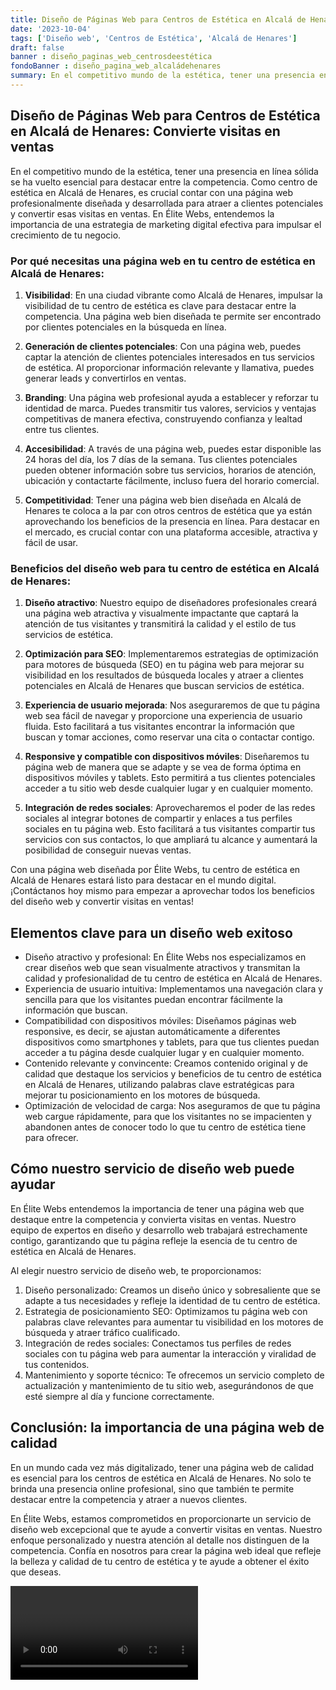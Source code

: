 ```yaml
---
title: Diseño de Páginas Web para Centros de Estética en Alcalá de Henares
date: '2023-10-04'
tags: ['Diseño web', 'Centros de Estética', 'Alcalá de Henares']
draft: false
banner : diseño_paginas_web_centrosdeestética
fondoBanner : diseño_pagina_web_alcaládehenares
summary: En el competitivo mundo de la estética, tener una presencia en línea sólida se ha vuelto esencial para destacar entre la competencia. Como centro de estética en Alcalá de Henares, es crucial contar con una página web profesionalmente diseñada y desarrollada para atraer a clientes potenciales y convertir esas visitas en ventas. En Élite Webs, entendemos la importancia de una estrategia de marketing digital efectiva para impulsar el crecimiento de tu negocio.
---
```


## Diseño de Páginas Web para Centros de Estética en Alcalá de Henares: Convierte visitas en ventas

En el competitivo mundo de la estética, tener una presencia en línea sólida se ha vuelto esencial para destacar entre la competencia. Como centro de estética en Alcalá de Henares, es crucial contar con una página web profesionalmente diseñada y desarrollada para atraer a clientes potenciales y convertir esas visitas en ventas. En Élite Webs, entendemos la importancia de una estrategia de marketing digital efectiva para impulsar el crecimiento de tu negocio.

### Por qué necesitas una página web en tu centro de estética en Alcalá de Henares:

1. **Visibilidad**: En una ciudad vibrante como Alcalá de Henares, impulsar la visibilidad de tu centro de estética es clave para destacar entre la competencia. Una página web bien diseñada te permite ser encontrado por clientes potenciales en la búsqueda en línea.

2. **Generación de clientes potenciales**: Con una página web, puedes captar la atención de clientes potenciales interesados en tus servicios de estética. Al proporcionar información relevante y llamativa, puedes generar leads y convertirlos en ventas.

3. **Branding**: Una página web profesional ayuda a establecer y reforzar tu identidad de marca. Puedes transmitir tus valores, servicios y ventajas competitivas de manera efectiva, construyendo confianza y lealtad entre tus clientes.

4. **Accesibilidad**: A través de una página web, puedes estar disponible las 24 horas del día, los 7 días de la semana. Tus clientes potenciales pueden obtener información sobre tus servicios, horarios de atención, ubicación y contactarte fácilmente, incluso fuera del horario comercial.

5. **Competitividad**: Tener una página web bien diseñada en Alcalá de Henares te coloca a la par con otros centros de estética que ya están aprovechando los beneficios de la presencia en línea. Para destacar en el mercado, es crucial contar con una plataforma accesible, atractiva y fácil de usar.

### Beneficios del diseño web para tu centro de estética en Alcalá de Henares:

1. **Diseño atractivo**: Nuestro equipo de diseñadores profesionales creará una página web atractiva y visualmente impactante que captará la atención de tus visitantes y transmitirá la calidad y el estilo de tus servicios de estética.

2. **Optimización para SEO**: Implementaremos estrategias de optimización para motores de búsqueda (SEO) en tu página web para mejorar su visibilidad en los resultados de búsqueda locales y atraer a clientes potenciales en Alcalá de Henares que buscan servicios de estética.

3. **Experiencia de usuario mejorada**: Nos aseguraremos de que tu página web sea fácil de navegar y proporcione una experiencia de usuario fluida. Esto facilitará a tus visitantes encontrar la información que buscan y tomar acciones, como reservar una cita o contactar contigo.

4. **Responsive y compatible con dispositivos móviles**: Diseñaremos tu página web de manera que se adapte y se vea de forma óptima en dispositivos móviles y tablets. Esto permitirá a tus clientes potenciales acceder a tu sitio web desde cualquier lugar y en cualquier momento.

5. **Integración de redes sociales**: Aprovecharemos el poder de las redes sociales al integrar botones de compartir y enlaces a tus perfiles sociales en tu página web. Esto facilitará a tus visitantes compartir tus servicios con sus contactos, lo que ampliará tu alcance y aumentará la posibilidad de conseguir nuevas ventas.

Con una página web diseñada por Élite Webs, tu centro de estética en Alcalá de Henares estará listo para destacar en el mundo digital. ¡Contáctanos hoy mismo para empezar a aprovechar todos los beneficios del diseño web y convertir visitas en ventas!

<GifSeo />

<Cta />

## Elementos clave para un diseño web exitoso

- Diseño atractivo y profesional: En Élite Webs nos especializamos en crear diseños web que sean visualmente atractivos y transmitan la calidad y profesionalidad de tu centro de estética en Alcalá de Henares.
- Experiencia de usuario intuitiva: Implementamos una navegación clara y sencilla para que los visitantes puedan encontrar fácilmente la información que buscan.
- Compatibilidad con dispositivos móviles: Diseñamos páginas web responsive, es decir, se ajustan automáticamente a diferentes dispositivos como smartphones y tablets, para que tus clientes puedan acceder a tu página desde cualquier lugar y en cualquier momento.
- Contenido relevante y convincente: Creamos contenido original y de calidad que destaque los servicios y beneficios de tu centro de estética en Alcalá de Henares, utilizando palabras clave estratégicas para mejorar tu posicionamiento en los motores de búsqueda.
- Optimización de velocidad de carga: Nos aseguramos de que tu página web cargue rápidamente, para que los visitantes no se impacienten y abandonen antes de conocer todo lo que tu centro de estética tiene para ofrecer.

## Cómo nuestro servicio de diseño web puede ayudar

En Élite Webs entendemos la importancia de tener una página web que destaque entre la competencia y convierta visitas en ventas. Nuestro equipo de expertos en diseño y desarrollo web trabajará estrechamente contigo, garantizando que tu página refleje la esencia de tu centro de estética en Alcalá de Henares.

Al elegir nuestro servicio de diseño web, te proporcionamos:

1. Diseño personalizado: Creamos un diseño único y sobresaliente que se adapte a tus necesidades y refleje la identidad de tu centro de estética.
2. Estrategia de posicionamiento SEO: Optimizamos tu página web con palabras clave relevantes para aumentar tu visibilidad en los motores de búsqueda y atraer tráfico cualificado.
3. Integración de redes sociales: Conectamos tus perfiles de redes sociales con tu página web para aumentar la interacción y viralidad de tus contenidos.
4. Mantenimiento y soporte técnico: Te ofrecemos un servicio completo de actualización y mantenimiento de tu sitio web, asegurándonos de que esté siempre al día y funcione correctamente.

## Conclusión: la importancia de una página web de calidad

En un mundo cada vez más digitalizado, tener una página web de calidad es esencial para los centros de estética en Alcalá de Henares. No solo te brinda una presencia online profesional, sino que también te permite destacar entre la competencia y atraer a nuevos clientes.

En Élite Webs, estamos comprometidos en proporcionarte un servicio de diseño web excepcional que te ayude a convertir visitas en ventas. Nuestro enfoque personalizado y nuestra atención al detalle nos distinguen de la competencia. Confía en nosotros para crear la página web ideal que refleje la belleza y calidad de tu centro de estética y te ayude a obtener el éxito que deseas.

<Video />

<CtaBot job='Centros de Estética' city='Alcalá de Henares'/>

<Gmaps query='Alcalá de Henares+españa+maps' />